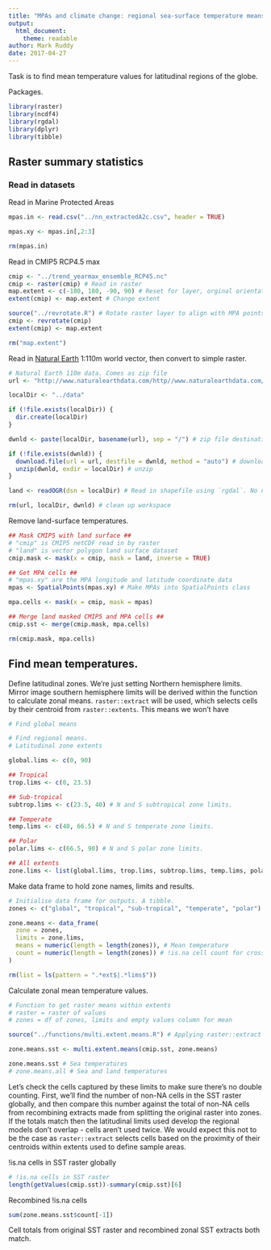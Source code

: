```yaml
---
title: "MPAs and climate change: regional sea-surface temperature means"
output:
  html_document:
    theme: readable
author: Mark Ruddy
date: 2017-04-27
---
```


Task is to find mean temperature values for latitudinal regions of the globe.


Packages.
```r
library(raster)
library(ncdf4)
library(rgdal)
library(dplyr)
library(tibble)
```

## Raster summary statistics

### Read in datasets

Read in Marine Protected Areas
```r
mpas.in <- read.csv("../nn_extractedA2c.csv", header = TRUE)

mpas.xy <- mpas.in[,2:3]

rm(mpas.in)
```

Read in CMIP5 RCP4.5 max
```r

cmip <- "../trend_yearmax_ensemble_RCP45.nc"
cmip <- raster(cmip) # Read in raster
map.extent <- c(-180, 180, -90, 90) # Reset for layer, orginal orientation was 0-360 longitude
extent(cmip) <- map.extent # Change extent

source("../revrotate.R") # Rotate raster layer to align with MPA points
cmip <- revrotate(cmip)
extent(cmip) <- map.extent

rm("map.extent")
```


Read in [Natural Earth](http://www.naturalearthdata.com/) 1:110m world vector, then convert to simple raster.

```r

# Natural Earth 110m data. Comes as zip file 
url <- "http://www.naturalearthdata.com/http//www.naturalearthdata.com/download/110m/physical/ne_110m_land.zip" # web location

localDir <- "../data"

if (!file.exists(localDir)) {
  dir.create(localDir)
}

dwnld <- paste(localDir, basename(url), sep = "/") # zip file destination

if (!file.exists(dwnld)) {
  download.file(url = url, destfile = dwnld, method = "auto") # download from web
  unzip(dwnld, exdir = localDir) # unzip
}

land <- readOGR(dsn = localDir) # Read in shapefile using `rgdal`. No need to specify shapefile name as there's only one in the directory we created above.

rm(url, localDir, dwnld) # clean up workspace
```

Remove land-surface temperatures.
```r
## Mask CMIP5 with land surface ##
# "cmip" is CMIP5 netCDF read in by raster
# "land" is vector polygon land surface dataset
cmip.mask <- mask(x = cmip, mask = land, inverse = TRUE)

## Get MPA cells ##
# "mpas.xy" are the MPA longitude and latitude coordinate data
mpas <- SpatialPoints(mpas.xy) # Make MPAs into SpatialPoints class

mpa.cells <- mask(x = cmip, mask = mpas)

## Merge land masked CMIP5 and MPA cells ##
cmip.sst <- merge(cmip.mask, mpa.cells)

rm(cmip.mask, mpa.cells)
```

## Find mean temperatures.

Define latitudinal zones. We're just setting Northern hemisphere limits. Mirror image southern hemisphere limits will be derived within the function to calculate zonal means.
`raster::extract` will be used, which selects cells by their centroid from `raster::extents`. This means we won't have 

```r
# Find global means

# Find regional means. 
# Latitudinal zone extents

global.lims <- c(0, 90)

## Tropical
trop.lims <- c(0, 23.5)

## Sub-tropical
subtrop.lims <- c(23.5, 40) # N and S subtropical zone limits.

## Temperate
temp.lims <- c(40, 66.5) # N and S temperate zone limits.

## Polar
polar.lims <- c(66.5, 90) # N and S polar zone limits.

## All extents
zone.lims <- list(global.lims, trop.lims, subtrop.lims, temp.lims, polar.lims)
```

Make data frame to hold zone names, limits and results.
```r
# Initialise data frame for outputs. A tibble.
zones <- c("global", "tropical", "sub-tropical", "temperate", "polar")

zone.means <- data_frame(
  zone = zones, 
  limits = zone.lims,
  means = numeric(length = length(zones)), # Mean temperature
  count = numeric(length = length(zones)) # !is.na cell count for cross-checking data capture
)

rm(list = ls(pattern = ".*ext$|.*lims$"))
```



Calculate zonal mean temperature values.
```r
# Function to get raster means within extents
# raster = raster of values
# zones = df of zones, limits and empty values column for mean

source("../functions/multi.extent.means.R") # Applying raster::extract over zone dataframe

zone.means.sst <- multi.extent.means(cmip.sst, zone.means)

zone.means.sst # Sea temperatures
# zone.means.all # Sea and land temperatures
```

Let's check the cells captured by these limits to make sure there's no double counting. First, we'll find the number of non-NA cells in the SST raster globally, and then compare this number against the total of non-NA cells from recombining extracts made from splitting the original raster into zones. If the totals match then the latitudinal limits used develop the regional models don't overlap - cells aren't used twice. We would expect this not to be the case as `raster::extract` selects cells based on the proximity of their centroids within extents used to define sample areas.

!is.na cells in SST raster globally
```r
# !is.na cells in SST raster
length(getValues(cmip.sst))-summary(cmip.sst)[6]
```

Recombined !is.na cells
```r
sum(zone.means.sst$count[-1])
```

Cell totals from original SST raster and recombined zonal SST extracts both match. 





